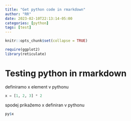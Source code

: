 ```yaml
---
title: "Get python code in rmarkdown"
author: "RR"
date: 2023-02-10T22:13:14-05:00
categories: [python]
tags: [test]
---
```


```r
knitr::opts_chunk$set(collapse = TRUE)

require(ggplot2)
library(reticulate)


```

# Testing python in rmarkdown



definiramo x element v pythonu

```python

x = [1, 2, 3] * 2

```


spodej prikažemo x definiran v pythonu

```r

py$x

```
